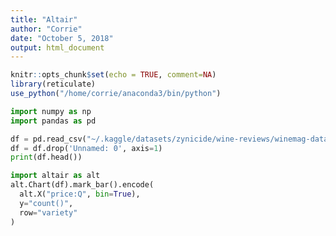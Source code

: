 ```yaml
---
title: "Altair"
author: "Corrie"
date: "October 5, 2018"
output: html_document
---
```


```r
knitr::opts_chunk$set(echo = TRUE, comment=NA)
library(reticulate)
use_python("/home/corrie/anaconda3/bin/python")
```

```python
import numpy as np
import pandas as pd

df = pd.read_csv("~/.kaggle/datasets/zynicide/wine-reviews/winemag-data_first150k.csv")
df = df.drop('Unnamed: 0', axis=1)
print(df.head())
```

```python
import altair as alt
alt.Chart(df).mark_bar().encode(
  alt.X("price:Q", bin=True),
  y="count()",
  row="variety"
)
```

